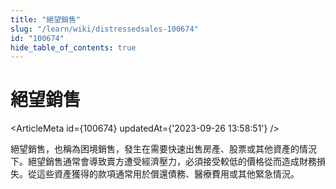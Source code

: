 ```yaml
---
title: "絕望銷售"
slug: "/learn/wiki/distressedsales-100674"
id: "100674"
hide_table_of_contents: true
---
```



# 絕望銷售

<ArticleMeta id={100674} updatedAt={'2023-09-26 13:58:51'} />
<div className='border-solid border-b border-t-0 my-4 border-[var(--ifm-color-gray-300)]' />

絕望銷售，也稱為困境銷售，發生在需要快速出售房產、股票或其他資產的情況下。絕望銷售通常會導致賣方遭受經濟壓力，必須接受較低的價格從而造成財務損失。從這些資產獲得的款項通常用於償還債務、醫療費用或其他緊急情況。
